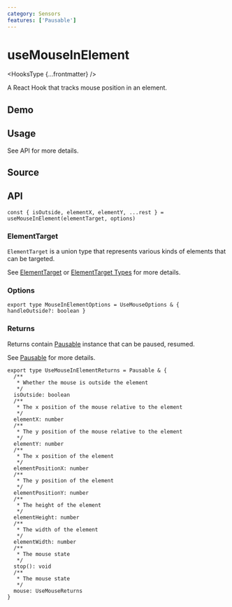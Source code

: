 ```yaml
---
category: Sensors
features: ['Pausable']
---
```


# useMouseInElement


<HooksType {...frontmatter} />

A React Hook that tracks mouse position in an element.

## Demo


<App />

## Usage

See API for more details.

## Source


<Source />

## API

```tsx
const { isOutside, elementX, elementY, ...rest } = useMouseInElement(elementTarget, options)
```

### ElementTarget

`ElementTarget` is a union type that represents various kinds of elements that can be targeted.

See [ElementTarget](/docs/features/element-target) or [ElementTarget Types](/docs/features/element-target#element-target-types) for more details.

### Options

```tsx
export type MouseInElementOptions = UseMouseOptions & { handleOutside?: boolean }
```

### Returns

Returns contain [Pausable](/docs/react-use/pausable) instance that can be paused, resumed.

See [Pausable](/docs/react-use/pausable) for more details.

```tsx
export type UseMouseInElementReturns = Pausable & {
  /**
   * Whether the mouse is outside the element
   */
  isOutside: boolean
  /**
   * The x position of the mouse relative to the element
   */
  elementX: number
  /**
   * The y position of the mouse relative to the element
   */
  elementY: number
  /**
   * The x position of the element
   */
  elementPositionX: number
  /**
   * The y position of the element
   */
  elementPositionY: number
  /**
   * The height of the element
   */
  elementHeight: number
  /**
   * The width of the element
   */
  elementWidth: number
  /**
   * The mouse state
   */
  stop(): void
  /**
   * The mouse state
   */
  mouse: UseMouseReturns
}
```
